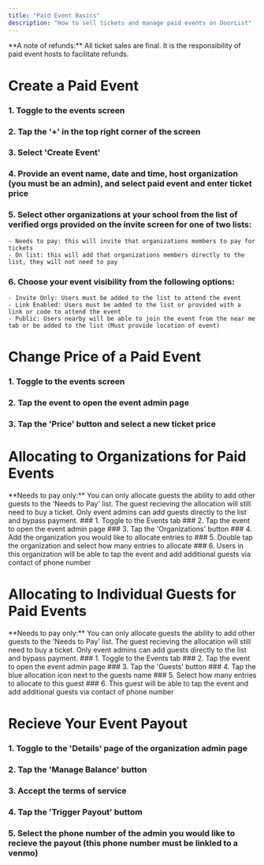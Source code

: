 ---
title: "Paid Event Basics"
description: "How to sell tickets and manage paid events on DoorList"
---
<Info>
  **A note of refunds:** All ticket sales are final. It is the responsibility of paid event hosts to facilitate refunds.
</Info>





# Create a Paid Event
### 1. Toggle to the events screen 
### 2. Tap the '+' in the top right corner of the screen
### 3. Select 'Create Event' 
### 4. Provide an event name, date and time, host organization (you must be an admin), and select paid event and enter ticket price
### 5. Select other organizations at your school from the list of verified orgs provided on the invite screen for one of two lists:
    - Needs to pay: this will invite that organizations members to pay for tickets
    - On list: this will add that organizations members directly to the list, they will not need to pay
### 6. Choose your event visibility from the following options:
    - Invite Only: Users must be added to the list to attend the event
    - Link Enabled: Users must be added to the list or provided with a link or code to attend the event
    - Public: Users nearby will be able to join the event from the near me tab or be added to the list (Must provide location of event)

# Change Price of a Paid Event
### 1. Toggle to the events screen 
### 2. Tap the event to open the event admin page
### 3. Tap the 'Price' button and select a new ticket price


# Allocating to Organizations for Paid Events
<Info>
  **Needs to pay only:** You can only allocate guests the ability to add other guests to the 'Needs to Pay' list. The guest recieving the allocation will still need to buy a ticket. Only event admins can add guests directly to the list and bypass payment.
</Info>
### 1. Toggle to the Events tab 
### 2. Tap the event to open the event admin page
### 3. Tap the 'Organizations' button
### 4. Add the organization you would like to allocate entries to 
### 5. Double tap the organization and select how many entries to allocate
### 6. Users in this organization will be able to tap the event and add additional guests via contact of phone number


# Allocating to Individual Guests for Paid Events
<Info>
  **Needs to pay only:** You can only allocate guests the ability to add other guests to the 'Needs to Pay' list. The guest recieving the allocation will still need to buy a ticket. Only event admins can add guests directly to the list and bypass payment.
</Info>
### 1. Toggle to the Events tab 
### 2. Tap the event to open the event admin page
### 3. Tap the 'Guests' button
### 4. Tap the blue allocation icon next to the guests name
### 5. Select how many entries to allocate to this guest
### 6. This guest will be able to tap the event and add additional guests via contact of phone number

# Recieve Your Event Payout
### 1. Toggle to the 'Details' page of the organization admin page
### 2. Tap the 'Manage Balance' button
### 3. Accept the terms of service
### 4. Tap the 'Trigger Payout' buttom
### 5. Select the phone number of the admin you would like to recieve the payout (this phone number must be linkled to a venmo)
